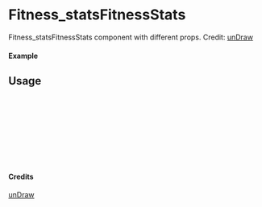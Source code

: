 
<Meta of={Fitness_statsFitnessStats} title="unDraw/Fitness_statsFitnessStats" />

# Fitness_statsFitnessStats

Fitness_statsFitnessStats component with different props.
Credit: [unDraw](https://undraw.co/illustrations)

#### Example

<Canvas of={Fitness_statsFitnessStats.Primary} />

## Usage

```ts
import { Fitness_statsFitnessStats } from "yadl-ui";

const Example = () => {
  return (
      <Fitness_statsFitnessStats />
  );
};

export default Example;
```

#### Credits
[unDraw](https://undraw.co/illustrations)
